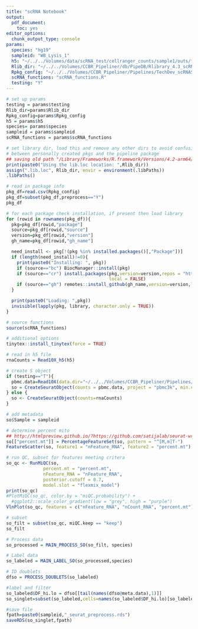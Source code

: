 ```yaml
---
title: "scRNA Notebook"
output: 
  pdf_document: 
    toc: yes
editor_options: 
  chunk_output_type: console
params:
  species: "hg19"
  sampleid: "WB_Lysis_1"
  h5: "~/../../Volumes/data/scRNA_test/cellranger_counts/sample1/outs/filtered_feature_bc_matrix.h5"
  Rlib_dir: "~/../../Volumes/CCBR_Pipeliner/db/PipeDB/Rlibrary_4.3_scRNA"
  Rpkg_config: "~/../../Volumes/CCBR_Pipeliner/Pipelines/TechDev_scRNASeq_Dev2023/conf/Rpack.config"
  scRNA_functions: "scRNA_functions.R"
  testing: "Y"
---
```


```r
# set up params
testing = params$testing
Rlib_dir=params$Rlib_dir
Rpkg_config=params$Rpkg_config
h5 = params$h5 
species= params$species
sampleid = params$sampleid
scRNA_functions = params$scRNA_functions
```

```r
# set library dir, load this and remove any other dirs to avoid confusion
# between personally created pkgs and the pipeline package
## saving old path "/Library/Frameworks/R.framework/Versions/4.2-arm64/Resources/library"
print(paste0("Using the lib.loc location: ",Rlib_dir))
assign(".lib.loc", Rlib_dir, envir = environment(.libPaths))
.libPaths()

# read in package info
pkg_df=read.csv(Rpkg_config)
pkg_df=subset(pkg_df,preprocess=="Y")
pkg_df

# for each package check installation, if present then load library
for (rowid in rownames(pkg_df)){
  pkg=pkg_df[rowid,"package"]
  source=pkg_df[rowid,"source"]
  version=pkg_df[rowid,"version"]
  gh_name=pkg_df[rowid,"gh_name"]

  need_install <- pkg[!(pkg %in% installed.packages()[,"Package"])]
  if (length(need_install)!=0){
    print(paste0("Installing: ", pkg))
    if (source=="bc") BiocManager::install(pkg)
    if (source=="cr") install.packages(pkg,version=version,repos = "http://cran.us.r-project.org",
                                       local = FALSE)
    if (source=="gh") remotes::install_github(gh_name,version=version,local = FALSE)
  }

  print(paste0("Loading: ",pkg))
  invisible(lapply(pkg, library, character.only = TRUE))
}

# source functions
source(scRNA_functions)

# additional options
tinytex::install_tinytex(force = TRUE)
```

```r
# read in h5 file
rnaCounts = Read10X_h5(h5)

# create S object
if (testing=="T"){
  pbmc.data=Read10X(data.dir="~/../../Volumes/CCBR_Pipeliner/Pipelines/TechDev_scRNASeq_Dev2023/data_storage/10xFQ/filtered_gene_bc_matrices/hg19/")
  so = CreateSeuratObject(counts = pbmc.data, project = "pbmc3k", min.cells = 3, min.features = 200)
} else {
  so <- CreateSeuratObject(counts=rnaCounts)
}

# add metadata
so$Sample = sampleid

# determine percent mito
## http://htmlpreview.github.io/?https://github.com/satijalab/seurat-wrappers/blob/master/docs/miQC.html
so[["percent.mt"]] = PercentageFeatureSet(so, pattern = "^[M,m]T-")
FeatureScatter(so, feature1 = "nFeature_RNA", feature2 = "percent.mt")
```

```r
# run QC, subset for features meeting critera
so_qc <- RunMiQC(so, 
              percent.mt = "percent.mt",
              nFeature_RNA = "nFeature_RNA", 
              posterior.cutoff = 0.7,
              model.slot = "flexmix_model")
print(so_qc)
#PlotMiQC(so_qc, color.by = "miQC.probability") + 
  #ggplot2::scale_color_gradient(low = "grey", high = "purple")
VlnPlot(so_qc, features = c("nFeature_RNA", "nCount_RNA", "percent.mt"), ncol = 3)

# subset
so_filt = subset(so_qc, miQC.keep == "keep")
so_filt
```

```r
# Process data
so_processed = MAIN_PROCESS_SO(so_filt, species)

# Label data
so_labeled = MAIN_LABEL_SO(so_processed,species)

# ID doublets
dfso = PROCESS_DOUBLETS(so_labeled)

#label and filter
so_labeled$DF_hi.lo = dfso[[tail(names(dfso@meta.data),1)]]
so_singlet=subset(so_labeled,cells=names(so_labeled$DF_hi.lo)[so_labeled$DF_hi.lo =="Singlet"])

#save file
fpath=paste0(sampleid,"_seurat_preprocess.rds")
saveRDS(so_singlet,fpath)
```